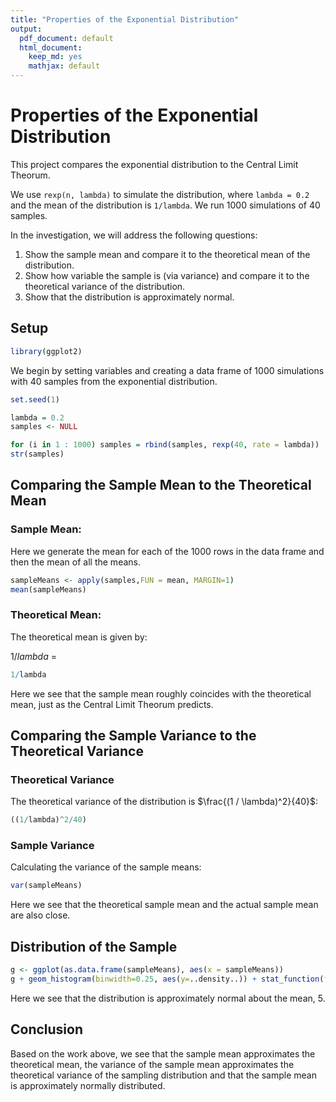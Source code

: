 ```yaml
---
title: "Properties of the Exponential Distribution"
output:
  pdf_document: default
  html_document:
    keep_md: yes
    mathjax: default
---
```


# Properties of the Exponential Distribution

This project compares the exponential distribution to the Central Limit Theorum.

We use `rexp(n, lambda)` to simulate the distribution, where `lambda =
0.2` and the mean of the distribution is `1/lambda`. We run 1000
simulations of 40 samples.

In the investigation, we will address the following questions:

1. Show the sample mean and compare it to the theoretical mean of the distribution.
2. Show how variable the sample is (via variance) and compare it to the theoretical variance of the distribution.
3. Show that the distribution is approximately normal.

## Setup

```r
library(ggplot2)
```

We begin by setting variables and creating a data frame of 1000
simulations with 40 samples from the exponential distribution.

```r
set.seed(1)

lambda = 0.2
samples <- NULL

for (i in 1 : 1000) samples = rbind(samples, rexp(40, rate = lambda))
str(samples)
```

## Comparing the Sample Mean to the Theoretical Mean

### Sample Mean:

Here we generate the mean for each of the 1000 rows in the data frame
and then the mean of all the means.


```r
sampleMeans <- apply(samples,FUN = mean, MARGIN=1)
mean(sampleMeans)
```

### Theoretical Mean:

The theoretical mean is given by:

$1 / lambda$ =

```r
1/lambda
```

Here we see that the sample mean roughly coincides with the
theoretical mean, just as the Central Limit Theorum predicts.

## Comparing the Sample Variance to the Theoretical Variance

### Theoretical Variance

The theoretical variance of the distribution is $\frac{(1 / \lambda)^2}{40}$:

```r
((1/lambda)^2/40)
```

### Sample Variance

Calculating the variance of the sample means:

```r
var(sampleMeans)
```

Here we see that the theoretical sample mean and the actual sample
mean are also close.

## Distribution of the Sample

```r
g <- ggplot(as.data.frame(sampleMeans), aes(x = sampleMeans))
g + geom_histogram(binwidth=0.25, aes(y=..density..)) + stat_function(fun = dnorm)
```

Here we see that the distribution is approximately normal about the
mean, 5.

## Conclusion

Based on the work above, we see that the sample mean approximates the
theoretical mean, the variance of the sample mean approximates the
theoretical variance of the sampling distribution and that the sample
mean is approximately normally distributed.
